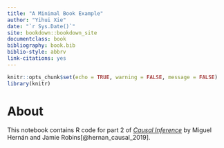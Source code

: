 ```yaml
--- 
title: "A Minimal Book Example"
author: "Yihui Xie"
date: "`r Sys.Date()`"
site: bookdown::bookdown_site
documentclass: book
bibliography: book.bib
biblio-style: abbrv
link-citations: yes
---
```


```r
knitr::opts_chunk$set(echo = TRUE, warning = FALSE, message = FALSE)
library(knitr)
```

# About

This notebook contains R code for part 2 of [*Causal Inference*](https://www.hsph.harvard.edu/miguel-hernan/causal-inference-book/) by Miguel Hernán and Jamie Robins[@hernan_causal_2019]. 